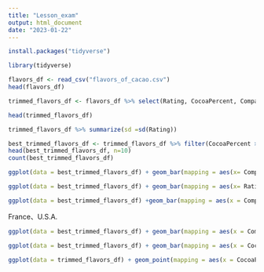 ```yaml
---
title: "Lesson_exam"
output: html_document
date: "2023-01-22"
---
```


```r
install.packages("tidyverse")
```

```r
library(tidyverse)
```


```r
flavors_df <- read_csv("flavors_of_cacao.csv")
head(flavors_df)
```

```r
trimmed_flavors_df <- flavors_df %>% select(Rating, CocoaPercent, Company, CompanyLocation)
```


```r
head(trimmed_flavors_df)
```

```r
trimmed_flavors_df %>% summarize(sd =sd(Rating))
```

```r
best_trimmed_flavors_df <- trimmed_flavors_df %>% filter(CocoaPercent >= 80, Rating >= 3.75)
head(best_trimmed_flavors_df, n=10)
count(best_trimmed_flavors_df)
```
```r
ggplot(data = best_trimmed_flavors_df) + geom_bar(mapping = aes(x= Company))
```
```r
ggplot(data = best_trimmed_flavors_df) + geom_bar(mapping = aes(x= Rating))
```



```r
ggplot(data = best_trimmed_flavors_df) +geom_bar(mapping = aes(x = CompanyLocation))
```

France、U.S.A. 

```r
ggplot(data = best_trimmed_flavors_df) + geom_bar(mapping = aes(x = Company)) +facet_wrap(~Company)
```

```r
ggplot(data = best_trimmed_flavors_df) + geom_bar(mapping = aes(x = CocoaPercent)) +facet_wrap(~CocoaPercent)
```


```r
ggplot(data = trimmed_flavors_df) + geom_point(mapping = aes(x = CocoaPercent, y = Rating)) + labs(title = "Suggested Chocolate")
```

